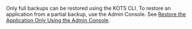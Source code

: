 Only full backups can be restored using the KOTS CLI. To restore an application from a partial backup, use the Admin Console. See [Restore the Application Only Using the Admin Console](snapshots-restoring-full#admin-console).